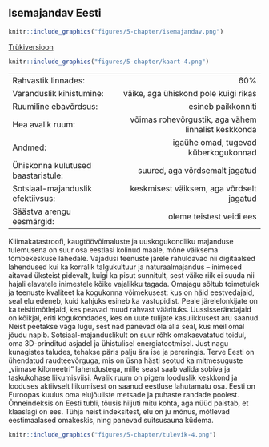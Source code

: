 ## Isemajandav Eesti {-.chapter_section .chapter5_section .future_section}

<div class="map-icon">
```r
knitr::include_graphics("figures/5-chapter/isemajandav.png")
```
</div>

<div><a class="print-btn" href="print/EIA-2019-5.1-Isemajandav.pdf"><i class="fa fa-file" aria-hidden="true"></i>Trükiversioon</a></div>

```r

knitr::include_graphics("figures/5-chapter/kaart-4.png")

```

<table class="future-table">
<tbody>

<tr>
<td align="left" class="future-table-black">Rahvastik linnades:</td>
<td align="right" class="future-table-red">60%</td>
</tr>

<tr>
<td align="left" class="future-table-black">Varanduslik kihistumine:</td>
<td align="right" class="future-table-red">väike, aga ühiskond pole kuigi rikas</td>
</tr>

<tr>
<td align="left" class="future-table-black">Ruumiline ebavõrdsus:</td>
<td align="right" class="future-table-red">esineb paikkonniti</td>
</tr>

<tr>
<td align="left" class="future-table-black">Hea avalik ruum:</td>
<td align="right" class="future-table-red">võimas rohevõrgustik, aga vähem linnalist keskkonda</td>
</tr>

<tr>
<td align="left" class="future-table-black">Andmed:</td>
<td align="right" class="future-table-red">igaühe omad, tugevad küberkogukonnad</td>
</tr>

<tr>
<td align="left" class="future-table-black">Ühiskonna kulutused baastaristule:</td>
<td align="right" class="future-table-red">suured, aga võrdsemalt jagatud</td>
</tr>

<tr>
<td align="left" class="future-table-black">Sotsiaal-majanduslik efektiivsus:</td>
<td align="right" class="future-table-red">keskmisest väiksem, aga võrdselt jagatud</td>
</tr>

<tr>
<td align="left" class="future-table-black">Säästva arengu eesmärgid:</td>
<td align="right" class="future-table-red">oleme teistest veidi ees</td>
</tr>
</tbody></table>

Kliimakatastroofi, kaugtöövõimaluste ja uuskogukondliku majanduse tulemusena on suur osa eestlasi kolinud maale, mõne väiksema tõmbekeskuse lähedale. Vajadusi teenuste järele rahuldavad nii digitaalsed lahendused kui ka korralik talgukultuur ja naturaalmajandus – inimesed aitavad üksteist pidevalt, kuigi ka pisut sunnitult, sest väike riik ei suuda nii hajali elavatele inimestele kõike vajalikku tagada. Omajagu sõltub toimetulek ja teenuste kvaliteet ka kogukonna võimekusest: kus on häid eestvedajaid, seal elu edeneb, kuid kahjuks esineb ka vastupidist. Peale järelelonkijate on ka teisitimõtlejaid, kes peavad muud rahvast väärituks. Uussisserändajaid on kõikjal, eriti kogukondades, kes on uute tulijate kasulikkusest aru saanud. Neist peetakse väga lugu, sest nad panevad õla alla seal, kus meil omal jõudu napib. Sotsiaal-majanduslikult on suur rõhk omakasvatatud toidul, oma 3D-prinditud asjadel ja ühistulisel energiatootmisel. Just nagu kunagistes taludes, tehakse päris palju ära ise ja pereringis. Terve Eesti on ühendatud raudteevõrguga, mis on üsna hästi seotud ka mitmesuguste „viimase kilomeetri“ lahendustega, mille seast saab valida sobiva ja taskukohase liikumisviisi. Avalik ruum on pigem looduslik keskkond ja looduses aktiivselt liikumisest on saanud eestluse lahutamatu osa. Eesti on Euroopas kuulus oma elujõuliste metsade ja puhaste randade poolest. Õnneindeksis on Eesti tubli, tõusis hiljuti mitu kohta, aga nüüd paistab, et klaaslagi on ees. Tühja neist indeksitest, elu on ju mõnus, mõtlevad eestimaalased omakeskis, ning panevad suitsusauna küdema.

<div class="future-illustration">
```r

knitr::include_graphics("figures/5-chapter/tulevik-4.png")

```
</div>